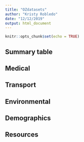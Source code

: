 ```yaml
---
title: "OZdatasets"
author: "Kristy Robledo"
date: "12/12/2019"
output: html_document
---
```


```r
knitr::opts_chunk$set(echo = TRUE)
```

## Summary table

## Medical

## Transport 

## Environmental

## Demographics

## Resources
